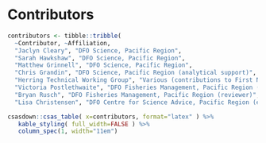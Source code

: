 # Contributors

```r
contributors <- tibble::tribble(
  ~Contributor, ~Affiliation,
  "Jaclyn Cleary", "DFO Science, Pacific Region",
  "Sarah Hawkshaw", "DFO Science, Pacific Region",
  "Matthew Grinnell", "DFO Science, Pacific Region",
  "Chris Grandin", "DFO Science, Pacific Region (analytical support)",
  "Herring Technical Working Group", "Various (contributions to First Nations observations)",
  "Victoria Postlethwaite", "DFO Fisheries Management, Pacific Region (reviewer)",
  "Bryan Rusch", "DFO Fisheries Management, Pacific Region (reviewer)",  
  "Lisa Christensen", "DFO Centre for Science Advice, Pacific Region (editor)")
```

```r
csasdown::csas_table( x=contributors, format="latex" ) %>%
   kable_styling( full_width=FALSE ) %>%
   column_spec(1, width="11em")
```
